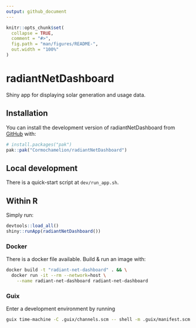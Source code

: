 ```yaml
---
output: github_document
---
```


<!-- README.md is generated from README.Rmd. Please edit that file -->

```r
knitr::opts_chunk$set(
  collapse = TRUE,
  comment = "#>",
  fig.path = "man/figures/README-",
  out.width = "100%"
)
```

# radiantNetDashboard

Shiny app for displaying solar generation and usage data.

## Installation

You can install the development version of radiantNetDashboard from [GitHub](https://github.com/) with:

``` r
# install.packages("pak")
pak::pak("Cormochamelion/radiantNetDashboard")
```

## Local development

There is a quick-start script at `dev/run_app.sh`.

## Within R

Simply run:

```r
devtools::load_all()
shiny::runApp(radiantNetDashboard())
```

### Docker

There is a docker file available. Build & run an image with:

```sh
docker build -t "radiant-net-dashboard" . && \
  docker run -it --rm --network=host \
    --name radiant-net-dashboard radiant-net-dashboard
```

### Guix

Enter a development environment by running

```sh
guix time-machine -C .guix/channels.scm -- shell -m .guix/manifest.scm
```
